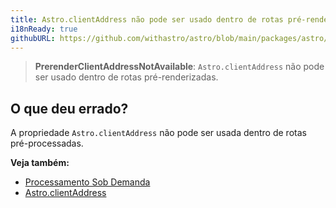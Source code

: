 ```yaml
---
title: Astro.clientAddress não pode ser usado dentro de rotas pré-renderizadas.
i18nReady: true
githubURL: https://github.com/withastro/astro/blob/main/packages/astro/src/core/errors/errors-data.ts
---
```


> **PrerenderClientAddressNotAvailable**: `Astro.clientAddress` não pode ser usado dentro de rotas pré-renderizadas.

## O que deu errado?
A propriedade `Astro.clientAddress` não pode ser usada dentro de rotas pré-processadas.

**Veja também:**
-  [Processamento Sob Demanda](/pt-br/guides/on-demand-rendering/)
-  [Astro.clientAddress](/pt-br/reference/api-reference/#clientaddress)
